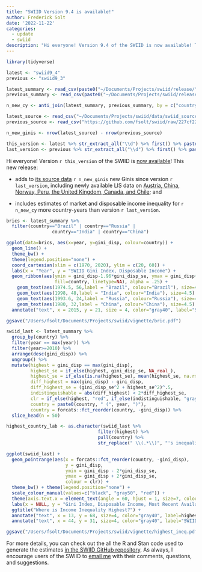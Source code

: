 ```yaml
---
title: "SWIID Version 9.4 is available!"
author: Frederick Solt
date: '2022-11-22'
categories:
  - update
  - swiid
description: "Hi everyone! Version 9.4 of the SWIID is now available! This new release adds to its source data 5494 new Ginis since version 9.3..."
---
```


```r
library(tidyverse)

latest <- "swiid9_4"
previous <- "swiid9_3"

latest_summary <- read_csv(paste0("~/Documents/Projects/swiid/release/", latest, "/", latest, "_summary.csv"), col_types = "cddddddddd")
previous_summary <- read_csv(paste0("~/Documents/Projects/swiid/release/", previous, "/", previous, "_summary.csv"), col_types = "cddddddddd")

n_new_cy <- anti_join(latest_summary, previous_summary, by = c("country", "year")) %>% nrow()

latest_source <- read_csv("~/Documents/Projects/swiid/data/swiid_source.csv", col_types = "cdddcclcccc")
previous_source <- read_csv("https://github.com/fsolt/swiid/raw/227cf225cf43de6d01a58df2a6be9a9b86a213e6/data/swiid_source.csv", col_types = "cdddcclcccc")

n_new_ginis <- nrow(latest_source) - nrow(previous_source)

this_version <- latest %>% str_extract_all("\\d") %>% first() %>% paste0(collapse = ".")
last_version <- previous %>% str_extract_all("\\d") %>% first() %>% paste0(collapse = ".")
```

Hi everyone! Version `r this_version` of the SWIID is [now available](/swiid/swiid_downloads/)! This new release:

-   adds to [its source data](https://github.com/fsolt/swiid/blob/master/data/swiid_source.csv) `r n_new_ginis` new Ginis since version `r last_version`, including newly available LIS data on [Austria, China, Norway, Peru, the United Kingdom, Canada, and Chile](https://www.lisdatacenter.org/news-and-events/2022-autumn-data-splash/); and

-   includes estimates of market and disposable income inequality for `r n_new_cy` more country-years than version `r last_version`.

```r
brics <- latest_summary %>% 
  filter(country=="Brazil" | country=="Russia" | 
                 country=="India" | country=="China")

ggplot(data=brics, aes(x=year, y=gini_disp, colour=country)) +
  geom_line() +
  theme_bw() +
  theme(legend.position="none") +    
  coord_cartesian(xlim = c(1970, 2020), ylim = c(20, 60)) +
  labs(x = "Year", y = "SWIID Gini Index, Disposable Income") +
  geom_ribbon(aes(ymin = gini_disp-1.96*gini_disp_se, ymax = gini_disp+1.96*gini_disp_se, 
                  fill=country, linetype=NA), alpha = .25) +
    geom_text(aes(1974.5, 56,label = "Brazil", colour="Brazil"), size=4.5) +
    geom_text(aes(1998, 48,label = "India", colour="India"), size=4.5) +
 	geom_text(aes(1993.6, 24,label = "Russia", colour="Russia"), size=4.5) +
	geom_text(aes(1980, 32,label = "China", colour="China"), size=4.5) +
  annotate("text", x = 2015, y = 21, size = 4, color="gray40", label="SWIID Version 9.4")

ggsave("/Users/fsolt/Documents/Projects/swiid/vignette/bric.pdf")
```

```r
swiid_last <- latest_summary %>%
  group_by(country) %>%
  filter(year == max(year)) %>%
  filter(year>=2010) %>%
  arrange(desc(gini_disp)) %>% 
  ungroup() %>% 
  mutate(highest = gini_disp == max(gini_disp),
         highest_se = if_else(highest, gini_disp_se, NA_real_),
         highest_se = if_else(is.na(highest_se), mean(highest_se, na.rm=TRUE), highest_se),
         diff_highest = max(gini_disp) - gini_disp,
         diff_highest_se = (gini_disp_se^2 + highest_se^2)^.5,
         indistinguishable = abs(diff_highest) < 2*diff_highest_se,
         clr = if_else(highest, "red", if_else(indistinguishable, "gray50", "black")),
         country = paste0(country, " (", year, ")"),
         country = forcats::fct_reorder(country, -gini_disp)) %>% 
  slice_head(n = 50)

highest_country_lab <- as.character(swiid_last %>% 
                                  filter(highest) %>% 
                                  pull(country) %>% 
                                  str_replace(" \\(.*\\)", "'s inequality is not distinguishable\n from that of the countries \n in gray due to uncertainty"))

ggplot(swiid_last) +
  geom_pointrange(aes(x = forcats::fct_reorder(country, -gini_disp), 
                      y = gini_disp, 
                      ymin = gini_disp - 2*gini_disp_se, 
                      ymax = gini_disp + 2*gini_disp_se, 
                      colour = clr)) +
  theme_bw() + theme(legend.position="none") + 
  scale_colour_manual(values=c("black", "gray50", "red")) +
  theme(axis.text.x = element_text(angle = 60, hjust = 1, size=7, colour = swiid_last$clr)) + 
  labs(x = NULL, y = "Gini Index, Disposable Income, Most Recent Available Year") +
  ggtitle("Where is Income Inequality Highest?") +
  annotate("text", x = 13, y = 68, size=4, color="gray40", label=highest_country_lab) +
  annotate("text", x = 44, y = 31, size=4, color="gray40", label="SWIID Version 9.4")

ggsave("/Users/fsolt/Documents/Projects/swiid/vignette/highest_ineq.pdf")
```

For more details, you can check out the all the R and Stan code used to generate the estimates [in the SWIID GitHub repository](https://github.com/fsolt/swiid). As always, I encourage users of the SWIID to [email me](mailto:frederick-solt@uiowa.edu) with their comments, questions, and suggestions.

